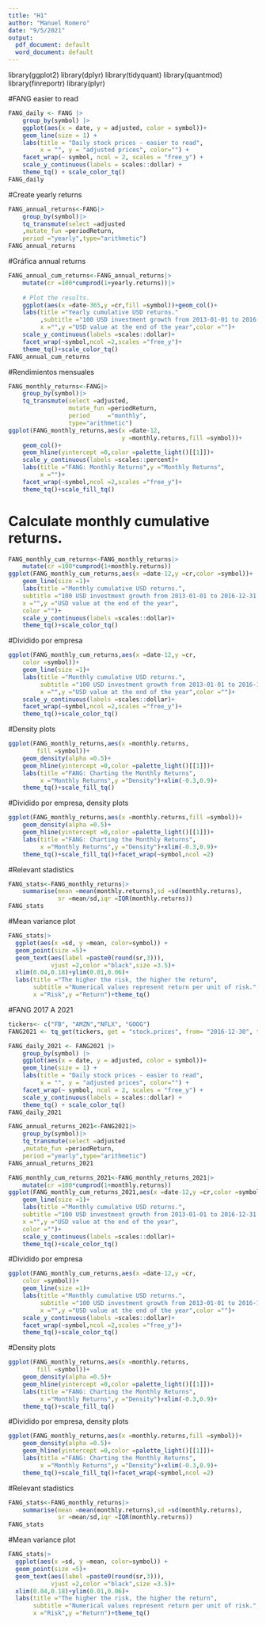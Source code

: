 ```yaml
---
title: "H1"
author: "Manuel Romero"
date: "9/5/2021"
output:
  pdf_document: default
  word_document: default
---
```


library(ggplot2)
library(dplyr)
library(tidyquant)
library(quantmod)
library(finreportr)
library(plyr)




#FANG easier to read
```r
FANG_daily <- FANG |>
    group_by(symbol) |>
    ggplot(aes(x = date, y = adjusted, color = symbol))+
    geom_line(size = 1) +
    labs(title = "Daily stock prices - easier to read", 
         x = "", y = "adjusted prices", color="") +
    facet_wrap(~ symbol, ncol = 2, scales = "free_y") +
    scale_y_continuous(labels = scales::dollar) +
    theme_tq() + scale_color_tq()
FANG_daily
```

#Create yearly returns
```r
FANG_annual_returns<-FANG|>
    group_by(symbol)|>
    tq_transmute(select =adjusted
    ,mutate_fun =periodReturn,
    period ="yearly",type="arithmetic")
FANG_annual_returns
```
#Gráfica annual returns
```r
FANG_annual_cum_returns<-FANG_annual_returns|>
    mutate(cr =100*cumprod(1+yearly.returns))|>
    
    # Plot the results.
    ggplot(aes(x =date-365,y =cr,fill =symbol))+geom_col()+
    labs(title ="Yearly cumulative USD returns."
         ,subtitle ="100 USD investment growth from 2013-01-01 to 2016-12-31.",
         x ="",y ="USD value at the end of the year",color ="")+
    scale_y_continuous(labels =scales::dollar)+
    facet_wrap(~symbol,ncol =2,scales ="free_y")+
    theme_tq()+scale_color_tq()
FANG_annual_cum_returns
```

#Rendimientos mensuales
```r
FANG_monthly_returns<-FANG|>
    group_by(symbol)|>
    tq_transmute(select =adjusted,
                 mutate_fun =periodReturn,
                 period     ="monthly",
                 type="arithmetic")
ggplot(FANG_monthly_returns,aes(x =date-12,
                                y =monthly.returns,fill =symbol))+
    geom_col()+
    geom_hline(yintercept =0,color =palette_light()[[1]])+
    scale_y_continuous(labels =scales::percent)+
    labs(title ="FANG: Monthly Returns",y ="Monthly Returns",
         x ="")+
    facet_wrap(~symbol,ncol =2,scales ="free_y")+
    theme_tq()+scale_fill_tq()
```

# Calculate monthly cumulative returns.
```r
FANG_monthly_cum_returns<-FANG_monthly_returns|>
    mutate(cr =100*cumprod(1+monthly.returns))
ggplot(FANG_monthly_cum_returns,aes(x =date-12,y =cr,color =symbol))+
    geom_line(size =1)+
    labs(title ="Monthly cumulative USD returns.",
    subtitle ="100 USD investment growth from 2013-01-01 to 2016-12-31.",
    x ="",y ="USD value at the end of the year",
    color ="")+
    scale_y_continuous(labels =scales::dollar)+
    theme_tq()+scale_color_tq()
```
#Dividido por empresa
```r
ggplot(FANG_monthly_cum_returns,aes(x =date-12,y =cr,
    color =symbol))+
    geom_line(size =1)+
    labs(title ="Monthly cumulative USD returns.",
         subtitle ="100 USD investment growth from 2013-01-01 to 2016-12-31.",
         x ="",y ="USD value at the end of the year",color ="")+
    scale_y_continuous(labels =scales::dollar)+
    facet_wrap(~symbol,ncol =2,scales ="free_y")+
    theme_tq()+scale_color_tq()
```
#Density plots
```r
ggplot(FANG_monthly_returns,aes(x =monthly.returns,
        fill =symbol))+
    geom_density(alpha =0.5)+
    geom_hline(yintercept =0,color =palette_light()[[1]])+
    labs(title ="FANG: Charting the Monthly Returns",
         x ="Monthly Returns",y ="Density")+xlim(-0.3,0.9)+
    theme_tq()+scale_fill_tq()
```
#Dividido por empresa, density plots
```r
ggplot(FANG_monthly_returns,aes(x =monthly.returns,fill =symbol))+
    geom_density(alpha =0.5)+
    geom_hline(yintercept =0,color =palette_light()[[1]])+
    labs(title ="FANG: Charting the Monthly Returns",
         x ="Monthly Returns",y ="Density")+xlim(-0.3,0.9)+
    theme_tq()+scale_fill_tq()+facet_wrap(~symbol,ncol =2)
```

#Relevant stadistics
```r
FANG_stats<-FANG_monthly_returns|>
    summarise(mean =mean(monthly.returns),sd =sd(monthly.returns),
              sr =mean/sd,iqr =IQR(monthly.returns))
FANG_stats
```

#Mean variance plot
```r
FANG_stats|>
  ggplot(aes(x =sd, y =mean, color=symbol)) +
  geom_point(size =5)+
  geom_text(aes(label =paste0(round(sr,3))),
            vjust =2,color ="black",size =3.5)+
  xlim(0.04,0.18)+ylim(0.01,0.06)+
  labs(title ="The higher the risk, the higher the return",
       subtitle ="Numerical values represent return per unit of risk.",
       x ="Risk",y ="Return")+theme_tq()
```

#FANG 2017 A 2021
```r
tickers<- c("FB", "AMZN","NFLX", "GOOG")
FANG2021 <- tq_get(tickers, get = "stock.prices", from= "2016-12-30", to = "2021-07-31")
```

```r
FANG_daily_2021 <- FANG2021 |>
    group_by(symbol) |>
    ggplot(aes(x = date, y = adjusted, color = symbol))+
    geom_line(size = 1) +
    labs(title = "Daily stock prices - easier to read", 
         x = "", y = "adjusted prices", color="") +
    facet_wrap(~ symbol, ncol = 2, scales = "free_y") +
    scale_y_continuous(labels = scales::dollar) +
    theme_tq() + scale_color_tq()
FANG_daily_2021
```

```r
FANG_annual_returns_2021<-FANG2021|>
    group_by(symbol)|>
    tq_transmute(select =adjusted
    ,mutate_fun =periodReturn,
    period ="yearly",type="arithmetic")
FANG_annual_returns_2021
```

```r
FANG_monthly_cum_returns_2021<-FANG_monthly_returns_2021|>
    mutate(cr =100*cumprod(1+monthly.returns))
ggplot(FANG_monthly_cum_returns_2021,aes(x =date-12,y =cr,color =symbol))+
    geom_line(size =1)+
    labs(title ="Monthly cumulative USD returns.",
    subtitle ="100 USD investment growth from 2013-01-01 to 2016-12-31.",
    x ="",y ="USD value at the end of the year",
    color ="")+
    scale_y_continuous(labels =scales::dollar)+
    theme_tq()+scale_color_tq()
```
#Dividido por empresa
```r
ggplot(FANG_monthly_cum_returns,aes(x =date-12,y =cr,
    color =symbol))+
    geom_line(size =1)+
    labs(title ="Monthly cumulative USD returns.",
         subtitle ="100 USD investment growth from 2013-01-01 to 2016-12-31.",
         x ="",y ="USD value at the end of the year",color ="")+
    scale_y_continuous(labels =scales::dollar)+
    facet_wrap(~symbol,ncol =2,scales ="free_y")+
    theme_tq()+scale_color_tq()
```
#Density plots
```r
ggplot(FANG_monthly_returns,aes(x =monthly.returns,
        fill =symbol))+
    geom_density(alpha =0.5)+
    geom_hline(yintercept =0,color =palette_light()[[1]])+
    labs(title ="FANG: Charting the Monthly Returns",
         x ="Monthly Returns",y ="Density")+xlim(-0.3,0.9)+
    theme_tq()+scale_fill_tq()
```
#Dividido por empresa, density plots
```r
ggplot(FANG_monthly_returns,aes(x =monthly.returns,fill =symbol))+
    geom_density(alpha =0.5)+
    geom_hline(yintercept =0,color =palette_light()[[1]])+
    labs(title ="FANG: Charting the Monthly Returns",
         x ="Monthly Returns",y ="Density")+xlim(-0.3,0.9)+
    theme_tq()+scale_fill_tq()+facet_wrap(~symbol,ncol =2)
```

#Relevant stadistics
```r
FANG_stats<-FANG_monthly_returns|>
    summarise(mean =mean(monthly.returns),sd =sd(monthly.returns),
              sr =mean/sd,iqr =IQR(monthly.returns))
FANG_stats
```

#Mean variance plot
```r
FANG_stats|>
  ggplot(aes(x =sd, y =mean, color=symbol)) +
  geom_point(size =5)+
  geom_text(aes(label =paste0(round(sr,3))),
            vjust =2,color ="black",size =3.5)+
  xlim(0.04,0.18)+ylim(0.01,0.06)+
  labs(title ="The higher the risk, the higher the return",
       subtitle ="Numerical values represent return per unit of risk.",
       x ="Risk",y ="Return")+theme_tq()
```